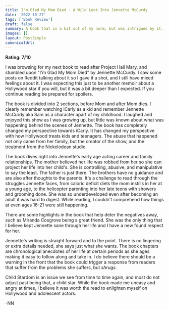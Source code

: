 ```yaml
---
title: I'm Glad My Mom Died - A Wild Look Into Jennette McCurdy
date: '2022-10-27'
tags: ['Book Review']
draft: false
summary: A book that is a bit out of my norm, but was intrigued by it. Jennette McCurdy aka Sam from iCarly, and her struggles as a young child star, in abusive relationship with her mother.
images: []
layout: PostSimple
canonicalUrl:
---
```


**Rating: 7/10**

I was browsing for my next book to read after Project Hail Mary, and stumbled upon "I'm Glad My Mom Died" by Jennette McCurdy. I saw some posts on Reddit talking about it so I gave it a shot, and I still have mixed feelings about it. I was expecting this just to be another memoir about a Hollywood star if you will, but it was a bit deeper than I expected. If you continue reading be prepared for spoilers.

The book is divided into 2 sections, before Mom and after Mom dies. I clearly remember watching iCarly as a kid and remember Jennette McCurdy aka Sam as a character apart of my childhood. I laughed and enjoyed this show as I was growing up, but little was known about what was happening behind the scenes of Jennette. The book has completely changed my perspective towards iCarly. It has changed my perspective with how Hollywood treats kids and teenagers. The abuse that happened not only came from her family, but the creator of the show, and the treatment from the Nickelodean studio.

The book dives right into Jennette's early age acting career and family relationships. The mother believed her life was robbed from her so she can project her life into her child's. She is controlling, abusive, and manipulative to say the least. The father is just there. The brothers have no guidance and are also after thoughts to the parents. It's a challenge to read through the struggles Jennette faces, from caloric deficit diets the mom instills in her at a young age, to the helicopter parenting into her late teens with showers and grooming done. She was so underdeveloped even after becoming an adult it was hard to digest. While reading, I couldn't comprehend how things at even ages 16-21 were still happening.

There are some highlights in the book that help deter the negatives away, such as Miranda Cosgrove being a great friend. She was the only thing that I believe kept Jennette sane through her life and I have a new found respect for her.

Jennette's writing is straight forward and to the point. There is no lingering or extra details needed, she says just what she wants. The book chapters are chronological anecdotes of her life at certain periods as she ages making it easy to follow along and take in. I do believe there should be a warning in the front that the book could trigger a response from readers that suffer from the problems she suffers, but _shrugs_.

Child Stardom is an issue we see from time to time again, and most do not adjust past being that, a child star. While the book made me uneasy and angry at times, I believe it was worth the read to enlighten myself on Hollywood and adolescent actors.

-NN

